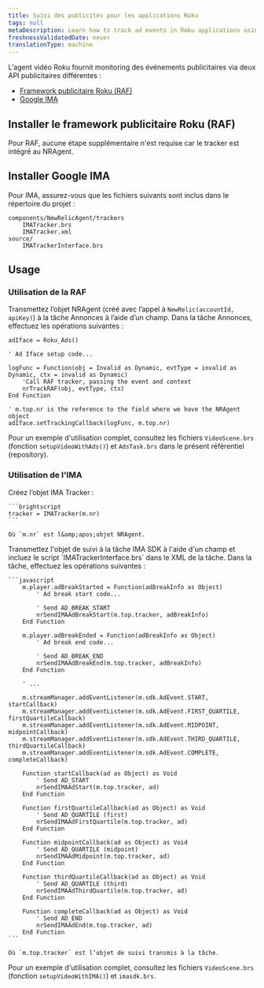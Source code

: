 ```yaml
---
title: Suivi des publicités pour les applications Roku
tags: null
metaDescription: Learn how to track ad events in Roku applications using the New Relic Roku Agent.
freshnessValidatedDate: never
translationType: machine
---
```


L'agent vidéo Roku fournit monitoring des événements publicitaires via deux API publicitaires différentes :

* [Framework publicitaire Roku (RAF)](https://developer.roku.com/en-gb/docs/developer-program/advertising/roku-advertising-framework.md)
* [Google IMA](https://developers.google.com/ad-manager/dynamic-ad-insertion/sdk/roku)

## Installer le framework publicitaire Roku (RAF)

Pour RAF, aucune étape supplémentaire n'est requise car le tracker est intégré au NRAgent.

## Installer Google IMA

Pour IMA, assurez-vous que les fichiers suivants sont inclus dans le répertoire du projet :

```
components/NewRelicAgent/trackers
    IMATracker.brs
    IMATracker.xml
source/
    IMATrackerInterface.brs
```

## Usage

### Utilisation de la RAF

Transmettez l’objet NRAgent (créé avec l’appel à `NewRelic(accountId, apiKey)`) à la tâche Annonces à l’aide d’un champ. Dans la tâche Annonces, effectuez les opérations suivantes :

```brightscript
adIface = Roku_Ads()

' Ad Iface setup code...

logFunc = Function(obj = Invalid as Dynamic, evtType = invalid as Dynamic, ctx = invalid as Dynamic)
    'Call RAF tracker, passing the event and context
    nrTrackRAF(obj, evtType, ctx)
End Function

' m.top.nr is the reference to the field where we have the NRAgent object
adIface.setTrackingCallback(logFunc, m.top.nr)
```

Pour un exemple d'utilisation complet, consultez les fichiers `VideoScene.brs` (fonction `setupVideoWithAds()`) et `AdsTask.brs` dans le présent référentiel (repository).

### Utilisation de l'IMA

<Steps>
  <Step>
    Créez l’objet IMA Tracker :

    ```brightscript
    tracker = IMATracker(m.nr)
    ```

    Où `m.nr` est l&amp;apos;objet NRAgent.
  </Step>

  <Step>
    Transmettez l'objet de suivi à la tâche IMA SDK à l'aide d'un champ et incluez le script `IMATrackerInterface.brs` dans le XML de la tâche. Dans la tâche, effectuez les opérations suivantes :

    ```javascript
        m.player.adBreakStarted = Function(adBreakInfo as Object)
            ' Ad break start code...
            
            ' Send AD_BREAK_START
            nrSendIMAAdBreakStart(m.top.tracker, adBreakInfo)
        End Function

        m.player.adBreakEnded = Function(adBreakInfo as Object)
            ' Ad break end code...

            ' Send AD_BREAK_END
            nrSendIMAAdBreakEnd(m.top.tracker, adBreakInfo)
        End Function

        ' ...

        m.streamManager.addEventListener(m.sdk.AdEvent.START, startCallback)
        m.streamManager.addEventListener(m.sdk.AdEvent.FIRST_QUARTILE, firstQuartileCallback)
        m.streamManager.addEventListener(m.sdk.AdEvent.MIDPOINT, midpointCallback)
        m.streamManager.addEventListener(m.sdk.AdEvent.THIRD_QUARTILE, thirdQuartileCallback)
        m.streamManager.addEventListener(m.sdk.AdEvent.COMPLETE, completeCallback)

        Function startCallback(ad as Object) as Void
            ' Send AD_START
            nrSendIMAAdStart(m.top.tracker, ad)
        End Function

        Function firstQuartileCallback(ad as Object) as Void
            ' Send AD_QUARTILE (first)
            nrSendIMAAdFirstQuartile(m.top.tracker, ad)
        End Function

        Function midpointCallback(ad as Object) as Void
            ' Send AD_QUARTILE (midpoint)
            nrSendIMAAdMidpoint(m.top.tracker, ad)
        End Function

        Function thirdQuartileCallback(ad as Object) as Void
            ' Send AD_QUARTILE (third)
            nrSendIMAAdThirdQuartile(m.top.tracker, ad)
        End Function

        Function completeCallback(ad as Object) as Void
            ' Send AD_END
            nrSendIMAAdEnd(m.top.tracker, ad)
        End Function
    ```

    Où `m.top.tracker` est l’objet de suivi transmis à la tâche.
  </Step>
</Steps>

Pour un exemple d'utilisation complet, consultez les fichiers `VideoScene.brs` (fonction `setupVideoWithIMA()`) et `imasdk.brs`.